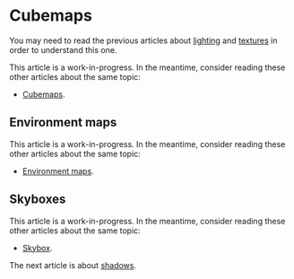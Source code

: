# Cubemaps

You may need to read the previous articles about [lighting](/a/webgl/lighting) and [textures](/a/webgl/textures)
in order to understand this one.

This article is a work-in-progress. In the meantime, consider reading these other articles about the same topic:

- [Cubemaps](https://webgl2fundamentals.org/webgl/lessons/webgl-cube-maps.html).

## Environment maps

This article is a work-in-progress. In the meantime, consider reading these other articles about the same topic:

- [Environment maps](https://webgl2fundamentals.org/webgl/lessons/webgl-environment-maps.html).

## Skyboxes

This article is a work-in-progress. In the meantime, consider reading these other articles about the same topic:

- [Skybox](https://webgl2fundamentals.org/webgl/lessons/webgl-skybox.html).

The next article is about [shadows](/a/webgl/shadows).
